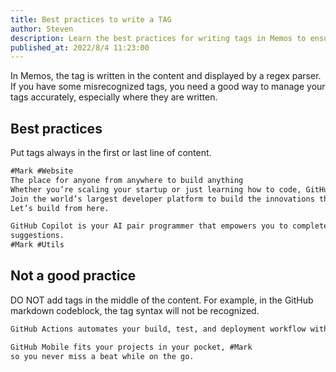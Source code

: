 ```yaml
---
title: Best practices to write a TAG
author: Steven
description: Learn the best practices for writing tags in Memos to ensure accurate recognition and better organization of your content.
published_at: 2022/8/4 11:23:00
---
```


In Memos, the tag is written in the content and displayed by a regex parser. If you have some misrecognized tags, you need a good way to manage your tags accurately, especially where they are written.

## Best practices

Put tags always in the first or last line of content.

```markdown
#Mark #Website
The place for anyone from anywhere to build anything
Whether you’re scaling your startup or just learning how to code, GitHub is your home.
Join the world’s largest developer platform to build the innovations that empower humanity.
Let’s build from here.
```

```markdown
GitHub Copilot is your AI pair programmer that empowers you to complete tasks 55% faster by turning natural language prompts into coding
suggestions.
#Mark #Utils
```

## Not a good practice

DO NOT add tags in the middle of the content. For example, in the GitHub markdown codeblock, the tag syntax will not be recognized.

```markdown
GitHub Actions automates your build, test, and deployment workflow with simple and secure CI/CD. #Mark
```

```markdown
GitHub Mobile fits your projects in your pocket, #Mark
so you never miss a beat while on the go.
```
